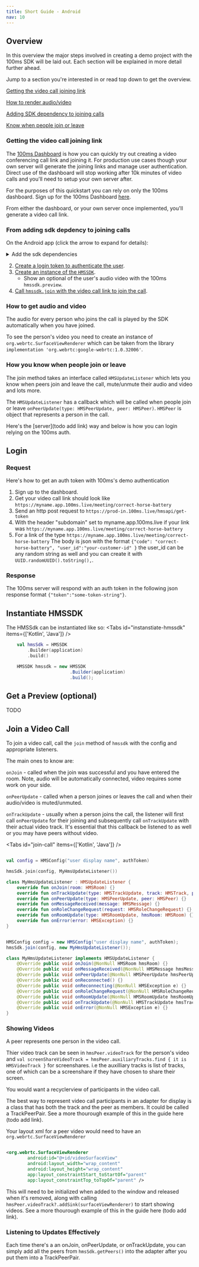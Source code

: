 ```yaml
---
title: Short Guide - Android
nav: 10
---
```


## Overview

In this overview the major steps involved in creating a demo project with the 100ms SDK will be laid out. Each section will be explained in more detail further ahead.

Jump to a section you're interested in or read top down to get the overview.

[Getting the video call joining link](getting-the-video-call-joining-link)

[How to render audio/video](#how-to-get-audio-and-video)

[Adding SDK dependency to joining calls](from-adding-sdk-depdency-to-joining-calls)

[Know when people join or leave](#how-you-know-when-people-join-or-leave)

### Getting the video call joining link

The [100ms Dashboard](https://dashboard.100ms.live/register) is how you can quickly try out creating a video conferencing call link and joining it. For production use cases though your own server will generate the joining links and manage user authentication. Direct use of the dashboard will stop working after 10k minutes of video calls and you'll need to setup your own server after.

For the purposes of this quickstart you can rely on only the 100ms dashboard. Sign up for the 100ms Dashboard [here](https://dashboard.100ms.live/register).

From either the dashboard, or your own server once implemented, you'll generate a video call link.

### From adding sdk depdency to joining calls
On the Android app (click the arrow to expand for details):
<details>
<summary>Add the sdk dependencies</summary>

#### Add the SDK 

- Add the JitPack repository to your root `settings.gradle` at the end of the `respositories` closure:

You can open it easily in Android Studio by double tapping shift and typing `settings.gradle`.

```json{7}:settings.gradle
dependencyResolutionManagement {
    repositoriesMode.set(RepositoriesMode.FAIL_ON_PROJECT_REPOS)
    repositories {
        google()
        mavenCentral()
        jcenter() // Warning: this repository is going to shut down soon
        maven { url 'https://jitpack.io' }
    }
}
rootProject.name = "MyVideoCallApp"
include ':app'

```

- Add the 100ms sdk dependency to your app-level `build.gradle` [![](https://jitpack.io/v/100mslive/android-sdk.svg)](https://jitpack.io/#100mslive/android-sdk)

```json
dependencies {
        // See the version in the jitpack badge above.
		implementation 'com.github.100mslive:android-sdk:x.x.x' 
	}
```

</details>

2. [Create a login token to authenticate the user](#login).
3. [Create an instance of the `HMSSDK`](#instantiate-hmssdk).
    * Show an optional of the user's audio video with the 100ms `hmssdk.preview`.
4. [Call `hmssdk.join` with the video call link to join the call](#join-a-video-call).

### How to get audio and video
The audio for every person who joins the call is played by the SDK automatically when you have joined.

To see the person's video you need to create an instance of `org.webrtc.SurfaceViewRenderer` which can be taken from the library `implementation 'org.webrtc:google-webrtc:1.0.32006'`.


### How you know when people join or leave

The join method takes an interface called `HMSUpdateListener` which lets you know when peers join and leave the call, mute/unmute their audio and video and lots more.

The `HMSUpdateListener` has a callback which will be called when people join or leave `onPeerUpdate(type: HMSPeerUpdate, peer: HMSPeer)`. `HMSPeer` is object that represents a person in the call.


Here's the [server](todo add link) way and below is how you can login relying on the 100ms auth.

## Login

### Request

Here's how to get an auth token with 100ms's demo authentication
1. Sign up to the dashboard.
2. Get your video call link should look like `https://myname.app.100ms.live/meeting/correct-horse-battery`
3. Send an http post request to `https://prod-in.100ms.live/hmsapi/get-token`
4. With the header "subdomain" set to myname.app.100ms.live if your link was `https://myname.app.100ms.live/meeting/correct-horse-battery`
5. For a link of the type `https://myname.app.100ms.live/meeting/correct-horse-battery` The body is json with the format `{"code": "correct-horse-battery", "user_id":"your-customer-id" }` the user_id can be any random string as well and you can create it with `UUID.randomUUID().toString(),`.

### Response

The 100ms server will respond with an auth token in the following json response format `{"token":"some-token-string"}`.

## Instantiate HMSSDK

The HMSSdk can be instantiated like so:
<Tabs id="instanstiate-hmssdk" items={['Kotlin', 'Java']} />

<Tab id='instanstiate-hmssdk-0'>

```kotlin
    val hmsSdk = HMSSDK
        .Builder(application)
        .build()
```
</Tab>

<Tab id='instanstiate-hmssdk-1'>

```java
    HMSSDK hmssdk = new HMSSDK
                        .Builder(application)
                        .build();
```
</Tab>


## Get a Preview (optional)

TODO

## Join a Video Call

To join a video call, call the `join` method of `hmssdk` with the config and appropriate listeners.

The main ones to know are:

`onJoin` - called when the join was successful and you have entered the room. Note, audio will be automatically connected, video requires some work on your side.

`onPeerUpdate` - called when a person joines or leaves the call and when their audio/video is muted/unmuted.

`onTrackUpdate` - usually when a person joins the call, the listener will first call `onPeerUpdate` for their joining and subsequently call `onTrackUpdate` with their actual video track. It's essential that this callback be listened to as well or you may have peers without video.

<Tabs id="join-call" items={['Kotlin', 'Java']} />

<Tab id='join-call-0'>

```kotlin

val config = HMSConfig("user display name", authToken)

hmsSdk.join(config, MyHmsUpdateListener())

class MyHmsUpdateListener : HMSUpdateListener { 
    override fun onJoin(room: HMSRoom) {}
    override fun onTrackUpdate(type: HMSTrackUpdate, track: HMSTrack, peer: HMSPeer) {}
    override fun onPeerUpdate(type: HMSPeerUpdate, peer: HMSPeer) {}
    override fun onMessageReceived(message: HMSMessage) {}
    override fun onRoleChangeRequest(request: HMSRoleChangeRequest) {}
    override fun onRoomUpdate(type: HMSRoomUpdate, hmsRoom: HMSRoom) {}
    override fun onError(error: HMSException) {}
}
```
</Tab>

<Tab id='join-call-1'>

```java

HMSConfig config = new HMSConfig("user display name", authToken);
hmsSdk.join(config, new MyHmsUpdateListener());

class MyHmsUpdateListener implements HMSUpdateListener {
    @Override public void onJoin(@NonNull HMSRoom hmsRoom) {}
    @Override public void onMessageReceived(@NonNull HMSMessage hmsMessage) {}
    @Override public void onPeerUpdate(@NonNull HMSPeerUpdate hmsPeerUpdate, @NonNull HMSPeer hmsPeer) {}
    @Override public void onReconnected() {}
    @Override public void onReconnecting(@NonNull HMSException e) {}
    @Override public void onRoleChangeRequest(@NonNull HMSRoleChangeRequest hmsRoleChangeRequest) {}
    @Override public void onRoomUpdate(@NonNull HMSRoomUpdate hmsRoomUpdate, @NonNull HMSRoom hmsRoom) {}
    @Override public void onTrackUpdate(@NonNull HMSTrackUpdate hmsTrackUpdate, @NonNull HMSTrack hmsTrack, @NonNull HMSPeer hmsPeer) {}
    @Override public void onError(@NonNull HMSException e) {}
}

```

</Tab>

### Showing Videos

A peer represents one person in the video call.

Thier video track can be seen in `hmsPeer.videoTrack` for the person's video and `val screenShareVideoTrack = hmsPeer.auxiliaryTracks.find { it is HMSVideoTrack }` for screenshares. i.e the auxilliary tracks is list of tracks, one of which can be a screenshare if they have chosen to share their screen.

You would want a recyclerview of participants in the video call. 

The best way to represent video call participants in an adapter for display is a class that has both the track and the peer as members. It could be called a TrackPeerPair.
See a more thourough example of this in the guide here (todo add link).

Your layout xml for a peer video would need to have an `org.webrtc.SurfaceViewRenderer` 

```xml

<org.webrtc.SurfaceViewRenderer
        android:id="@+id/videoSurfaceView"
        android:layout_width="wrap_content"
        android:layout_height="wrap_content"
        app:layout_constraintStart_toStartOf="parent"
        app:layout_constraintTop_toTopOf="parent" />
```

This will need to be initialized when added to the window and released when it's removed, along with calling `hmsPeer.videoTrack?.addSink(surfaceViewRenderer)` to start showing videos.
See a more thourough example of this in the guide here (todo add link).

### Listening to Updates Effectively

Each time there's a an onJoin, onPeerUpdate, or onTrackUpdate, you can simply add all the peers from `hmsSdk.getPeers()` into the adapter after you put them into a TrackPeerPair.



